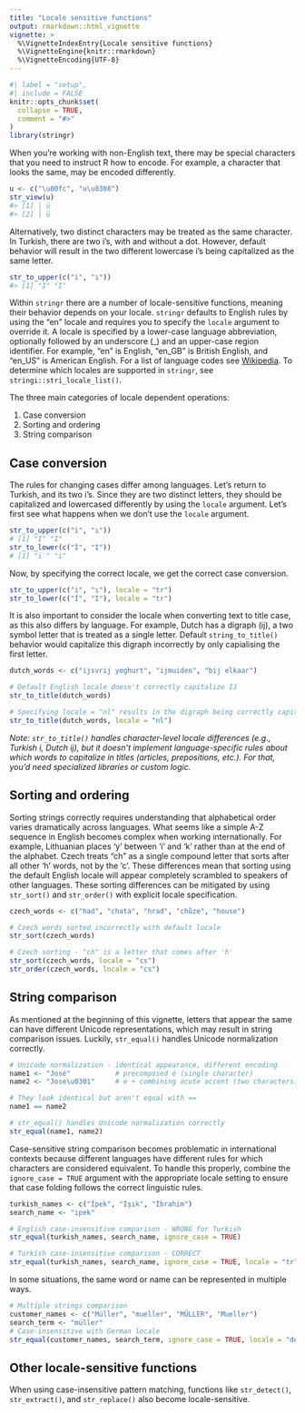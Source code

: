 ```yaml
---
title: "Locale sensitive functions"
output: rmarkdown::html_vignette
vignette: >
  %\VignetteIndexEntry{Locale sensitive functions}
  %\VignetteEngine{knitr::rmarkdown}
  %\VignetteEncoding{UTF-8}
---
```


```r
#| label = "setup",
#| include = FALSE
knitr::opts_chunk$set(
  collapse = TRUE,
  comment = "#>"
)
library(stringr)
```

When you're working with non-English text, there may be special characters that you need to instruct R how to encode. For example, a character that looks the same, may be encoded differently.

```r
u <- c("\u00fc", "u\u0308")
str_view(u)
#> [1] │ ü
#> [2] │ ü
```

Alternatively, two distinct characters may be treated as the same character. In Turkish, there are two i's, with and without a dot. However, default behavior will result in the two different lowercase i's being capitalized as the same letter.

```r
str_to_upper(c("i", "ı"))
#> [1] "I" "I"
```

Within `stringr` there are a number of locale-sensitive functions, meaning their behavior depends on your locale. `stringr` defaults to English rules by using the “en” locale and requires you to specify the `locale` argument to override it. A locale is specified by a lower-case language abbreviation, optionally followed by an underscore (_) and an upper-case region identifier. For example, “en” is English, “en_GB” is British English, and “en_US” is American English. For a list of language codes see [Wikipedia](https://en.wikipedia.org/wiki/List_of_ISO_639_language_codes). To determine which locales are supported in `stringr`, see `stringi::stri_locale_list()`.

The three main categories of locale dependent operations:

1. Case conversion
2. Sorting and ordering
3. String comparison

## Case conversion
The rules for changing cases differ among languages. Let's return to Turkish, and its two i's. Since they are two distinct letters, they should be capitalized and lowercased differently by using the `locale` argument. Let's first see what happens when we don't use the `locale` argument.

```r
str_to_upper(c("i", "ı"))
# [1] "I" "I"
str_to_lower(c("İ", "I"))
# [1] "i̇" "i"
```

Now, by specifying the correct locale, we get the correct case conversion.

```r
str_to_upper(c("i", "ı"), locale = "tr")
str_to_lower(c("İ", "I"), locale = "tr")
```

It is also important to consider the locale when converting text to title case, as this also differs by language. For example, Dutch has a digraph (ij), a two symbol letter that is treated as a single letter. Default `string_to_title()` behavior would capitalize this digraph incorrectly by only capialising the first letter.

```r
dutch_words <- c("ijsvrij yoghurt", "ijmuiden", "bij elkaar")

# Default English locale doesn't correctly capitalize IJ
str_to_title(dutch_words) 

# Specifying locale = "nl" results in the digraph being correctly capitalized
str_to_title(dutch_words, locale = "nl")
```

*Note: `str_to_title()` handles character-level locale differences (e.g., Turkish i, Dutch ij), but it doesn't implement language-specific rules about which words to capitalize in titles (articles, prepositions, etc.). For that, you'd need specialized libraries or custom logic.*

## Sorting and ordering
Sorting strings correctly requires understanding that alphabetical order varies dramatically across languages. What seems like a simple A-Z sequence in English becomes complex when working internationally. For example, Lithuanian places 'y' between 'i' and 'k' rather than at the end of the alphabet. Czech treats "ch" as a single compound letter that sorts after all other 'h' words, not by the 'c'. These differences mean that sorting using the default English locale will appear completely scrambled to speakers of other languages. These sorting differences can be mitigated by using `str_sort()` and `str_order()` with explicit locale specification.

```r
czech_words <- c("had", "chata", "hrad", "chůze", "house")

# Czech words sorted incorrectly with default locale
str_sort(czech_words) 

# Czech sorting - "ch" is a letter that comes after 'h'
str_sort(czech_words, locale = "cs")
str_order(czech_words, locale = "cs")
```

## String comparison
As mentioned at the beginning of this vignette, letters that appear the same can have different Unicode representations, which may result in string comparison issues. Luckily, `str_equal()` handles Unicode normalization correctly.

```r
# Unicode normalization - identical appearance, different encoding
name1 <- "José"           # precomposed é (single character)
name2 <- "Jose\u0301"     # e + combining acute accent (two characters)

# They look identical but aren't equal with ==
name1 == name2

# str_equal() handles Unicode normalization correctly
str_equal(name1, name2)
```

Case-sensitive string comparison becomes problematic in international contexts because different languages have different rules for which characters are considered equivalent. To handle this properly, combine the `ignore_case = TRUE` argument with the appropriate locale setting to ensure that case folding follows the correct linguistic rules.

```r
turkish_names <- c("İpek", "Işık", "İbrahim")
search_name <- "ipek"

# English case-insensitive comparison - WRONG for Turkish
str_equal(turkish_names, search_name, ignore_case = TRUE)

# Turkish case-insensitive comparison - CORRECT
str_equal(turkish_names, search_name, ignore_case = TRUE, locale = "tr")
```

In some situations, the same word or name can be represented in multiple ways. 

```r
# Multiple strings comparison
customer_names <- c("Müller", "mueller", "MÜLLER", "Mueller")
search_term <- "müller"
# Case-insensitive with German locale
str_equal(customer_names, search_term, ignore_case = TRUE, locale = "de")
```

## Other locale-sensitive functions

When using case-insensitive pattern matching, functions like `str_detect()`, `str_extract()`, and `str_replace()` also become locale-sensitive.
